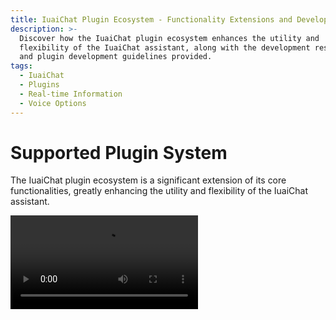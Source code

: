 ```yaml
---
title: IuaiChat Plugin Ecosystem - Functionality Extensions and Development Resources
description: >-
  Discover how the IuaiChat plugin ecosystem enhances the utility and
  flexibility of the IuaiChat assistant, along with the development resources
  and plugin development guidelines provided.
tags:
  - IuaiChat
  - Plugins
  - Real-time Information
  - Voice Options
---
```


# Supported Plugin System

The IuaiChat plugin ecosystem is a significant extension of its core functionalities, greatly enhancing the utility and flexibility of the IuaiChat assistant.

<Video src="https://github.com/lobehub/lobe-chat/assets/28616219/f29475a3-f346-4196-a435-41a6373ab9e2" />

By leveraging plugins, the IuaiChat assistants are capable of accessing and processing real-time information, such as searching online for data and providing users with timely and relevant insights.

Moreover, these plugins are not solely limited to news aggregation; they can also extend to other practical functionalities, such as quickly retrieving documents, generating images, obtaining data from various platforms such as Bilibili and Steam, and interacting with an array of third-party services.

To learn more, please refer to the [Plugin Usage](/en/docs/usage/plugins/basic). Additionally, quality voice options (OpenAI Audio, Microsoft Edge Speech) are available to cater to users from different regions and cultural backgrounds. Users can select suitable voices based on personal preferences or specific situations, providing a personalized communication experience.
